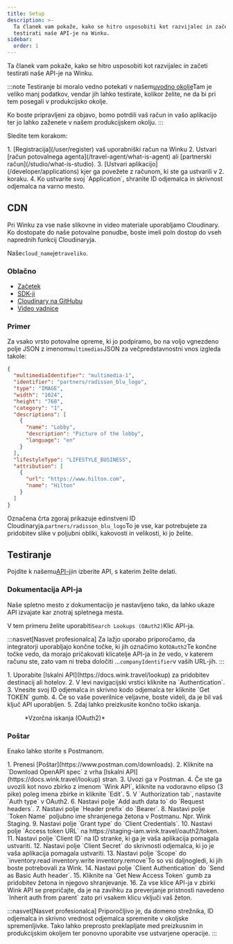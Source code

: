 ```yaml
---
title: Setup
description: >-
  Ta članek vam pokaže, kako se hitro usposobiti kot razvijalec in začeti
  testirati naše API-je na Winku.
sidebar:
  order: 1
---
```


Ta članek vam pokaže, kako se hitro usposobiti kot razvijalec in začeti testirati naše API-je na Winku.

:::note
Testiranje bi moralo vedno potekati v našem[uvodno okolje](/getting-started/environments)Tam je veliko manj podatkov, vendar jih lahko testirate, kolikor želite, ne da bi pri tem posegali v produkcijsko okolje.

Ko boste pripravljeni za objavo, bomo potrdili vaš račun in vašo aplikacijo ter jo lahko zaženete v našem produkcijskem okolju.
:::

Sledite tem korakom:

<Steps>
  1. [Registracija](/user/register) vaš uporabniški račun na Winku
  2. Ustvari [račun potovalnega agenta](/travel-agent/what-is-agent) ali [partnerski račun](/studio/what-is-studio).
  3. [Ustvari aplikacijo](/developer/applications) kjer ga povežete z računom, ki ste ga ustvarili v 2. koraku.
  4. Ko ustvarite svoj `Application`, shranite ID odjemalca in skrivnost odjemalca na varno mesto.
</Steps>


## CDN

Pri Winku za vse naše slikovne in video materiale uporabljamo Cloudinary. Ko dostopate do naše potovalne ponudbe, boste imeli poln dostop do vseh naprednih funkcij Cloudinaryja.

Naše`cloud_name`je`traveliko`.

### Oblačno

* [Začetek](https://cloudinary.com/documentation/dev_kickstart)
* [SDK-ji](https://cloudinary.com/documentation/cloudinary_sdks)
* [Cloudinary na GitHubu](https://github.com/cloudinary)
* [Video vadnice](https://cloudinary.com/documentation/cloudinary_sdks_tutorials)

### Primer

Za vsako vrsto potovalne opreme, ki jo podpiramo, bo na voljo vgnezdeno polje JSON z imenom`multimedias`JSON za večpredstavnostni vnos izgleda takole:

```json {3}
{
  "multimediaIdentifier": "multimedia-1",
  "identifier": "partners/radisson_blu_logo",
  "type": "IMAGE",
  "width": "1024",
  "height": "768",
  "category": "1",
  "descriptions": [
    {
      "name": "Lobby",
      "description": "Picture of the lobby",
      "language": "en"
    }
  ],
  "lifestyleType": "LIFESTYLE_BUSINESS",
  "attribution": [
    {
      "url": "https://www.hilton.com",
      "name": "Hilton"
    }
  ]
}
```

Označena črta zgoraj prikazuje edinstveni ID Cloudinaryja.`partners/radisson_blu_logo`To je vse, kar potrebujete za pridobitev slike v poljubni obliki, kakovosti in velikosti, ki jo želite.

## Testiranje

Pojdite k našemu[API-ji](/developer/apis)in izberite API, s katerim želite delati.

### Dokumentacija API-ja

Naše spletno mesto z dokumentacijo je nastavljeno tako, da lahko ukaze API izvajate kar znotraj spletnega mesta.

V tem primeru želite uporabiti`Search Lookups (OAuth2)`Klic API-ja.

:::nasvet\[Nasvet profesionalca]
Za lažjo uporabo priporočamo, da integratorji uporabljajo končne točke, ki jih označimo kot`OAuth2`Te končne točke vedo, da morajo pričakovati klicatelje API-ja in že vedo, v katerem računu ste, zato vam ni treba določiti ...`companyIdentifier`v vaših URL-jih.
:::

<Steps>
  1. Uporabite [Iskalni API](https://docs.wink.travel/lookup) za pridobitev destinacij ali hotelov.
  2. V levi navigacijski vrstici kliknite na `Authentication`.
  3. Vnesite svoj ID odjemalca in skrivno kodo odjemalca ter kliknite `Get TOKEN` gumb.
  4. Če so vaše poverilnice veljavne, boste videli, da je bil vaš ključ API uporabljen.
  5. Zdaj lahko preizkusite končno točko iskanja.
</Steps>


<figure>
  <CloudinaryImage width="700" height="265" resize="scale" quality="best" alt="Končna točka iskalnega API-ja" src="academy/lookup-api-call" errorImage="noimage_opaque_nyrtl0.png" />

  <figcaption>*Vzorčna iskanja (OAuth2)*</figcaption>
</figure>


### Poštar

Enako lahko storite s Postmanom.

<Steps>
  1. Prenesi [Poštar](https://www.postman.com/downloads).
  2. Kliknite na `Download OpenAPI spec` z vrha [Iskalni API](https://docs.wink.travel/lookup) stran.
  3. Uvozi ga v Postman.
  4. Če ste ga uvozili kot novo zbirko z imenom `Wink API`, kliknite na vodoravno elipso (3 pike) poleg imena zbirke in kliknite `Edit`.
  5. V `Authorization tab`, nastavite `Auth type` v OAuth2.
  6. Nastavi polje `Add auth data to` do `Request headers`.
  7. Nastavi polje `Header prefix` do `Bearer`.
  8. Nastavi polje `Token Name` poljubno ime shranjenega žetona v Postmanu. Npr. Wink Staging.
  9. Nastavi polje `Grant type` do `Client Credentials`.
  10. Nastavi polje `Access token URL` na https://staging-iam.wink.travel/oauth2/token.
  11. Nastavi polje `Client ID` na ID stranke, ki ga je vaša aplikacija pomagala ustvariti.
  12. Nastavi polje `Client Secret` do skrivnosti odjemalca, ki jo je vaša aplikacija pomagala ustvariti.
  13. Nastavi polje `Scope` do `inventory.read inventory.write inventory.remove`To so vsi daljnogledi, ki jih boste potrebovali za Wink.
  14. Nastavi polje `Client Authentication` do `Send as Basic Auth header`.
  15. Kliknite na `Get New Access Token` gumb za pridobitev žetona in njegovo shranjevanje.
  16. Za vse klice API-ja v zbirki Wink API se prepričajte, da je na zavihku za preverjanje pristnosti navedeno `Inherit auth from parent` zato pri vsakem klicu vključi vaš žeton.
</Steps>


:::nasvet\[Nasvet profesionalca]
Priporočljivo je, da domeno strežnika, ID odjemalca in skrivno vrednost odjemalca spremenite v okoljske spremenljivke. Tako lahko preprosto preklapljate med preizkusnim in produkcijskim okoljem ter ponovno uporabite vse ustvarjene operacije.
:::

